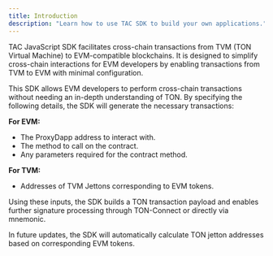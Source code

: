 ```yaml
---
title: Introduction
description: "Learn how to use TAC SDK to build your own applications."
---
```


TAC JavaScript SDK facilitates cross-chain transactions from TVM (TON Virtual Machine) to EVM-compatible blockchains. It is designed to simplify cross-chain interactions for EVM developers by enabling transactions from TVM to EVM with minimal configuration.

This SDK allows EVM developers to perform cross-chain transactions without needing an in-depth understanding of TON. By specifying the following details, the SDK will generate the necessary transactions:

**For EVM:**

- The ProxyDapp address to interact with.
- The method to call on the contract.
- Any parameters required for the contract method.

**For TVM:**

- Addresses of TVM Jettons corresponding to EVM tokens.

Using these inputs, the SDK builds a TON transaction payload and enables further signature processing through TON-Connect or directly via mnemonic.

In future updates, the SDK will automatically calculate TON jetton addresses based on corresponding EVM tokens.
